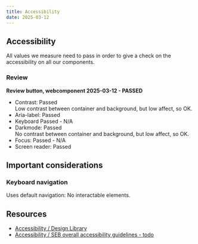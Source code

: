 ```yaml
---
title: Accessibility
date: 2025-03-12
---
```


## Accessibility
All values we measure need to pass in order to give a check on the accessibility on all our components.

### Review
**Review button, webcomponent 2025-03-12 - PASSED**
- Contrast: Passed <br />Low contrast between container and background, but low affect, so OK.
- Aria-label: Passed
- Keyboard Passed - N/A
- Darkmode: Passed <br />No contrast between container and background, but low affect, so OK.
- Focus: Passed - N/A
- Screen reader: Passed

## Important considerations

### Keyboard navigation
Uses default navigation: No interactable elements.

## Resources
- [Accessibility / Design Library](https://designlibrary.sebank.se/foundation/accessibility/accessibility-at-seb/)
- [Accessibility / SEB overall accessibility guidelines - todo](/foundation/accessibility)